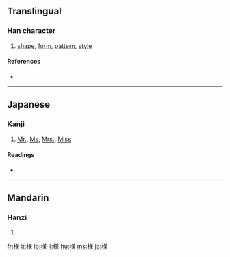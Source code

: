 {{see|樣}}
==Translingual==

===Han character===
{{Han char|rn=75|rad=木|as=10|sn=14|four=|canj=木廿土水 (DTGE), X木廿土水 (XDTGE)}}

# [[shape]], [[form]], [[pattern]], [[style]]

====References====
* {{Han ref|kx=0546.251|dkj=15352|hdz=21284.061|uh=69D8|ud=27096}}

----

==Japanese==

===Kanji===
{{ja-kanji|grade=3|rs=木10}}

# [[Mr.]], [[Ms]], [[Mrs.]], [[Miss]]


====Readings====
* {{ja-readings|on=[[よう]] (yō) < [[やう]] (yau), [[しょう]] (shō)|kun=[[さま]] (sama), [[ざま]] (zama)}}

----

==Mandarin==

===Hanzi===
{{cmn-hanzi|pin=[[kǎn]] ([[kan3]]), [[yàng]] ([[yang4]])|wg=k'an<sup>3</sup>, yang<sup>4</sup>}}

# {{defn|Mandarin}}

[[fr:様]]
[[it:様]]
[[lo:様]]
[[li:様]]
[[hu:様]]
[[ms:様]]
[[ja:様]]
